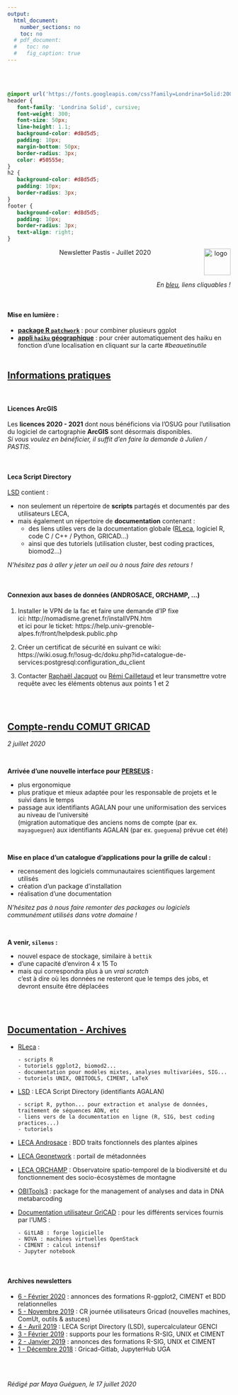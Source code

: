 ```yaml
---
output:
  html_document:
    number_sections: no
    toc: no
  # pdf_document:
  #   toc: no
  #   fig_caption: true
---
```


<br/><br/>


```css
@import url('https://fonts.googleapis.com/css?family=Londrina+Solid:200,300|Medula+One');
header {
   font-family: 'Londrina Solid', cursive;
   font-weight: 300;
   font-size: 50px;
   line-height: 1.1;
   background-color: #d8d5d5;
   padding: 10px;
   margin-bottom: 50px;
   border-radius: 3px;
   color: #50555e;
}
h2 {
   background-color: #d8d5d5;
   padding: 10px;
   border-radius: 3px;
}
footer {
   background-color: #d8d5d5;
   padding: 10px;
   border-radius: 3px;
   text-align: right;
}
```

<header>Newsletter Pastis - Juillet 2020 <img src="images/leca-logo_image_2.jpg" alt="logo" width="60px" align="right"/></header>

<div style="text-align:right;">*En [bleu](), liens cliquables !*</div>
<br/>

#### Mise en lumière :

- **[package R `patchwork`](https://patchwork.data-imaginist.com/articles/guides/assembly.html)** : pour combiner plusieurs ggplot
- **[appli `haiku` géographique](https://satellitestud.io/osm-haiku/app/?lg=fr#15/45.5454/5.8927)** : pour créer automatiquement des haiku en fonction d'une localisation en cliquant sur la carte *\#beauetinutile*
<br/><br/>




## [Informations pratiques]()

<br/>

#### Licences ArcGIS

Les **licences 2020 - 2021** dont nous bénéficions via l'OSUG pour l'utilisation du logiciel de cartographie **ArcGIS** sont désormais disponibles.  
*Si vous voulez en bénéficier, il suffit d'en faire la demande à Julien / PASTIS.*

<br/>


#### Leca Script Directory

[LSD](https://gricad-gitlab.univ-grenoble-alpes.fr/leca/pastis/lsd) contient  :

- non seulement un répertoire de **scripts** partagés et documentés par des utilisateurs LECA,
- mais également un répertoire de **documentation** contenant :
    - des liens utiles vers de la documentation globale ([RLeca](http://rleca.pbworks.com/), logiciel R, code C / C++ / Python, GRICAD...)
    - ainsi que des tutoriels (utilisation cluster, best coding practices, biomod2...)

*N'hésitez pas à aller y jeter un oeil ou à nous faire des retours !*

<br/>


#### Connexion aux bases de données (ANDROSACE, ORCHAMP, ...)


1. Installer le VPN de la fac et faire une demande d'IP fixe  
ici: http://nomadisme.grenet.fr/installVPN.htm  
et ici pour le ticket: https://help.univ-grenoble-alpes.fr/front/helpdesk.public.php

2. Créer un certificat de sécurité en suivant ce wiki:  
https://wiki.osug.fr/!osug-dc/doku.php?id=catalogue-de-services:postgresql:configuration_du_client

3. Contacter [Raphaël Jacquot](raphael.jacquot@univ-grenoble-alpes.fr/) ou [Rémi Cailletaud](remi.cailletaud@univ-grenoble-alpes.fr/) et leur transmettre votre requête avec les éléments obtenus aux points 1 et 2


<br/><br/>

## [Compte-rendu COMUT GRICAD]()

*2 juillet 2020*

<br/>

**Arrivée d'une nouvelle interface pour [PERSEUS](https://perseus.ujf-grenoble.fr/) :**

- plus ergonomique
- plus pratique et mieux adaptée pour les responsable de projets et le suivi dans le temps
- passage aux identifiants AGALAN pour une uniformisation des services au niveau de l'université  
(migration automatique des anciens noms de compte (par ex. `mayagueguen`) aux identifiants AGALAN (par ex. `gueguema`) prévue cet été)

<br/>

**Mise en place d'un catalogue d'applications pour la grille de calcul :**

- recensement des logiciels communautaires scientifiques largement utilisés
- création d'un package d'installation
- réalisation d'une documentation

*N'hésitez pas à nous faire remonter des packages ou logiciels communément utilisés dans votre domaine !*

<br/>

**A venir, `silenus` :**

- nouvel espace de stockage, similaire à `bettik`
- d'une capacité d'environ 4 x 15 To
- mais qui correspondra plus à un *vrai scratch*  
c'est à dire où les données ne resteront que le temps des jobs, et devront ensuite être déplacées

<br/><br/>


## [Documentation - Archives]()


- [RLeca](http://rleca.pbworks.com/) :

      - scripts R
      - tutoriels ggplot2, biomod2...
      - documentation pour modèles mixtes, analyses multivariées, SIG...
      - tutoriels UNIX, OBITOOLS, CIMENT, LaTeX
      
- [LSD](https://gricad-gitlab.univ-grenoble-alpes.fr/leca/pastis/lsd) : LECA Script Directory (identifiants AGALAN)

      - script R, python... pour extraction et analyse de données, traitement de séquences ADN, etc
      - liens vers de la documentation en ligne (R, SIG, best coding practices...)
      - tutoriels
      
- [LECA Androsace](https://androsace.osug.fr/) : BDD traits fonctionnels des plantes alpines
- [LECA Geonetwork](http://leca-bdgis.u-ga.fr/geonetwork/srv/fre/catalog.search#/home) : portail de métadonnées
- [LECA ORCHAMP](https://orchamp.osug.fr/) : Observatoire spatio-temporel de la biodiversité et du fonctionnement des socio-écosystèmes de montagne

- [OBITools3](https://git.metabarcoding.org/obitools/obitools3) : package for the management of analyses and data in DNA metabarcoding

- [Documentation utilisateur GriCAD](https://gricad-doc.univ-grenoble-alpes.fr/) : pour les différents services fournis par l'UMS :

      - GitLAB : forge logicielle
      - NOVA : machines virtuelles OpenStack
      - CIMENT : calcul intensif
      - Jupyter notebook

<br/>

#### Archives newsletters

+ [6 - Février 2020](https://mayagueguen.github.io/newsletters/NEWSLETTER_LECA_6_2020-02.html) : annonces des formations R-ggplot2, CIMENT et BDD relationnelles
+ [5 - Novembre 2019](https://mayagueguen.github.io/newsletters/NEWSLETTER_LECA_5_2019-11.html) : CR journée utilisateurs Gricad (nouvelles machines, ComUt, outils & astuces)
+ [4 - Avril 2019](https://mayagueguen.github.io/newsletters/NEWSLETTER_LECA_4_2019-04.html) : LECA Script Directory (LSD), supercalculateur GENCI
+ [3 - Février 2019](https://mayagueguen.github.io/newsletters/NEWSLETTER_LECA_3_2019-02.html) : supports pour les formations R-SIG, UNIX et CIMENT
+ [2 - Janvier 2019](https://mayagueguen.github.io/newsletters/NEWSLETTER_LECA_2_2019-01.html) : annonces des formations R-SIG, UNIX et CIMENT
+ [1 - Décembre 2018](https://mayagueguen.github.io/newsletters/NEWSLETTER_LECA_1_2018-12.html) : Gricad-Gitlab, JupyterHub UGA

<br/><br/>


<footer>*Rédigé par Maya Guéguen, le 17 juillet 2020*</footer>

<br/><br/>
